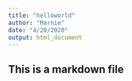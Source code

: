 ---
title: "helloworld"
author: "Marnie"
date: "4/20/2020"
output: html_document
---

## This is a markdown file

